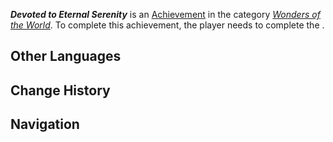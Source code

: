 {{Achievement Infobox
|id           = 81538
|order id     = 1522
|category     = Wonders of the World
|description  = Obtain a jade-like mechanical heart from a ruler of yore.
|requirements = Complete ''[[Open Your Heart to Me]]''
|primogems    = 5
|tracking     = 
|topic        = 
|type         = Quest
|quest        = 
|hidden       = 1
}}
'''''Devoted to Eternal Serenity''''' is an [[Achievement]] in the category ''[[Wonders of the World]]''. To complete this achievement, the player needs to complete the {{Quest|Open Your Heart to Me}}.
<!--
==Video Guides==
{{EVT
|video1   = 
|caption1 = 
}}
-->
==Other Languages==
{{Other Languages
|en       = Devoted to Eternal Serenity
|zhs      = 献与永恒的宁静
|zhs_rm   = 
|zht      = 獻予永恆的寧靜
|zht_rm   = 
|zh_tl    = 
|ja       = 永遠の安らぎのために
|ja_rm    = Eien ni Yasuragi no Tame ni
|ja_tl    = For the Sake of Eternal Serenity
|ko       = 영원한 안식을 위해
|ko_tl    = 
|es       = Por la paz eterna
|es_tl    = For Eternal Peace
|fr       = Dévoué à la sérénité éternelle
|fr_tl    = Devoted to Eternal Serenity
|ru       = Подношение вечного спокойствия
|ru_tl    = 
|th       = สดุดีแด่ความเงียบงันชั่วนิรันดร์
|th_rm    = 
|th_tl    = 
|vi       = Dâng Hiến Cho Sự Tĩnh Lặng Vĩnh Hằng
|vi_tl    = 
|de       = Der ewigen Gelassenheit gewidmet
|de_tl    = Devoted to Eternal Serenity
|id       = Dipersembahkan Bagi Kedamaian Abadi
|id_tl    = Offered for the Eternal Peace
|pt       = Devoto à Serenidade Eterna
|pt_tl    = 
|tr       = Sonsuz Sükunete Adanmış
|tr_tl    = 
|it       = Dedizione alla serenità eterna
|it_tl    = 
}}

==Change History==
{{Change History|5.2}}

==Navigation==
{{Achievement Navbox}}